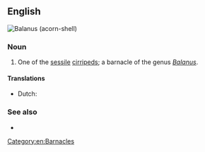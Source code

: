 ==English==
[[File:Balanus 011.JPG|right|thumb|''Balanus'' (acorn-shell)]]
{{wikipedia}}
{{wikispecies|Balanus}}

===Noun===
{{en-noun|head=[[acorn]]-[[shell]]}}

# One of the [[sessile]] [[cirripeds]]; a barnacle of the genus ''[[Balanus]]''.

====Translations====
{{trans-top|barnacle of the genus Balanus}}
* Dutch: {{t+|nl|zeepok|m}}
{{trans-mid}}
{{trans-bottom}}

===See also===
* {{l|en|barnacle}}

[[Category:en:Barnacles]]